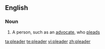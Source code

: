 ==English==

===Noun===
{{en-noun}}

# A person, such as an [[advocate]], who [[plead]]s

[[ta:pleader]]
[[te:pleader]]
[[vi:pleader]]
[[zh:pleader]]